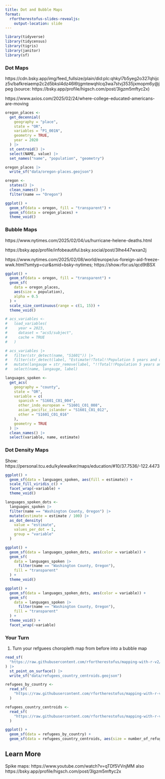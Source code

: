 ```yaml
---
title: Dot and Bubble Maps
format:
  rfortherestofus-slides-revealjs:
    output-location: slide
---
```


```r
library(tidyverse)
library(tidycensus)
library(tigris)
library(janitor)
library(sf)
```

### Dot Maps

::: {.notes}
https://cdn.bsky.app/img/feed_fullsize/plain/did:plc:qhkyl7b5yeg2o327qhijcz5v/bafkreiaemp2c2d5bksl4dz46l6tjgmtewqhlcq3wa7stvj3535jxmopm6y@jpeg (source: https://bsky.app/profile/higsch.com/post/3lgzm5mftyc2x)

https://www.axios.com/2025/02/24/where-college-educated-americans-are-moving
:::

```r
oregon_places <-
  get_decennial(
    geography = "place",
    state = "OR",
    variables = "P1_001N",
    geometry = TRUE,
    year = 2020
  ) |>
  st_centroid() |>
  select(NAME, value) |>
  set_names("name", "population", "geometry")

oregon_places |>
  write_sf("data/oregon-places.geojson")

oregon <-
  states() |>
  clean_names() |>
  filter(name == "Oregon")
```

```r
ggplot() +
  geom_sf(data = oregon, fill = "transparent") +
  geom_sf(data = oregon_places) +
  theme_void()
```

### Bubble Maps

::: {.notes}
https://www.nytimes.com/2025/02/04/us/hurricane-helene-deaths.html

https://bsky.app/profile/infobeautiful.bsky.social/post/3lhe447wxan2j

https://www.nytimes.com/2025/02/08/world/europe/us-foreign-aid-freeze-wwk.html?smtyp=cur&smid=bsky-nytimes; https://show.rfor.us/qcd9tBSX
:::

```r
ggplot() +
  geom_sf(data = oregon, fill = "transparent") +
  geom_sf(
    data = oregon_places,
    aes(size = population),
    alpha = 0.5
  ) +
  scale_size_continuous(range = c(1, 15)) +
  theme_void()
```


```r
# acs_variables <-
#   load_variables(
#     year = 2023,
#     dataset = "acs5/subject",
#     cache = TRUE
#   )

# acs_variables |>
#   filter(str_detect(name, "S1601")) |>
#   filter(str_detect(label, "Estimate!!Total!!Population 5 years and over!!SPEAK A LANGUAGE OTHER THAN ENGLISH!!")) |>
#   mutate(langauge = str_remove(label, "!!Total!!Population 5 years and over!!SPEAK A LANGUAGE OTHER THAN ENGLISH!!")) |>
#   select(name, langauge, label)

languages_spoken <-
  get_acs(
    geography = "county",
    state = "OR",
    variable = c(
      spanish = "S1601_C01_004",
      other_indo_european = "S1601_C01_008",
      asian_pacific_islander = "S1601_C01_012",
      other = "S1601_C01_016"
    ),
    geometry = TRUE
  ) |>
  clean_names() |>
  select(variable, name, estimate)
```

### Dot Density Maps

::: {.notes}
Show: https://personal.tcu.edu/kylewalker/maps/education/#10/37.7536/-122.4473
:::

```r
ggplot() +
  geom_sf(data = languages_spoken, aes(fill = estimate)) +
  scale_fill_viridis_c() +
  facet_wrap(~variable) +
  theme_void()
```

```r
languages_spoken_dots <-
  languages_spoken |>
  filter(name == "Washington County, Oregon") |>
  mutate(estimate = estimate / 100) |>
  as_dot_density(
    value = "estimate",
    values_per_dot = 1,
    group = "variable"
  )
```

```r
ggplot() +
  geom_sf(data = languages_spoken_dots, aes(color = variable)) +
  geom_sf(
    data = languages_spoken |>
      filter(name == "Washington County, Oregon"),
    fill = "transparent"
  ) +
  theme_void()
```

```r
ggplot() +
  geom_sf(data = languages_spoken_dots, aes(color = variable)) +
  geom_sf(
    data = languages_spoken |>
      filter(name == "Washington County, Oregon"),
    fill = "transparent"
  ) +
  theme_void() +
  facet_wrap(~variable)
```

### Your Turn {.your-turn}

1. Turn your refguees choropleth map from before into a bubble map

```r
read_sf(
  "https://raw.githubusercontent.com/rfortherestofus/mapping-with-r-v2/refs/heads/main/data/refugees.geojson"
) |>
  st_point_on_surface() |>
  write_sf("data/refugees_country_centroids.geojson")
```

```r
refugees_by_country <-
  read_sf(
    "https://raw.githubusercontent.com/rfortherestofus/mapping-with-r-v2/refs/heads/main/data/refugees.geojson"
  )

refugees_country_centroids <-
  read_sf(
    "https://raw.githubusercontent.com/rfortherestofus/mapping-with-r-v2/refs/heads/main/data/refugees_country_centroids.geojson"
  )

ggplot() +
  geom_sf(data = refugees_by_country) +
  geom_sf(data = refugees_country_centroids, aes(size = number_of_refugees))
```


## Learn More

Spike maps: https://www.youtube.com/watch?v=qTDf5VVnjMM also https://bsky.app/profile/higsch.com/post/3lgzm5mftyc2x
